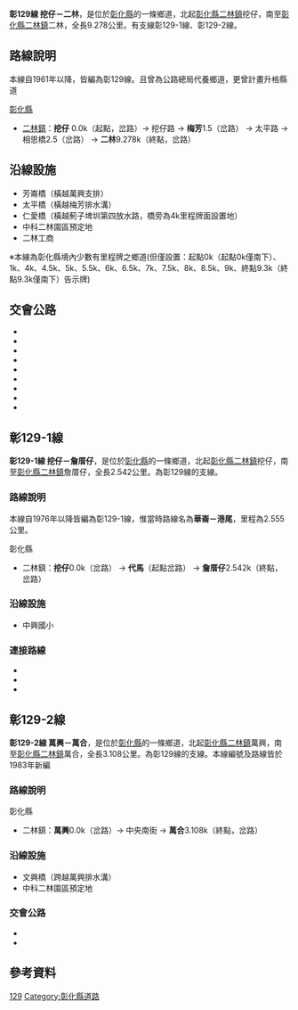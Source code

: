 {{Infobox Taiwan Highway
|type=TH
|county=ch
|route=129
|Level=鄉道
|Length=9.278
|Start=[[彰化縣|彰化縣]][[二林鎮|二林鎮]]挖仔
|End=彰化縣二林鎮二林
}}

'''彰129線 挖仔－二林'''，是位於[[彰化縣|彰化縣]]的一條鄉道，北起[[彰化縣|彰化縣]][[二林鎮|二林鎮]]挖仔，南至[[彰化縣|彰化縣]][[二林鎮|二林鎮]]二林，全長9.278公里。{{r|thb}}有支線彰129-1線、彰129-2線。

== 路線說明 ==

本線自1961年以降，皆編為彰129線{{r|gazette1966}}。且曾為公路總局代養鄉道，更曾計畫升格縣道{{r|iot}}

;[[彰化縣|彰化縣]]
*[[二林鎮|二林鎮]]：'''挖仔''' 0.0k（起點，{{Jct|country=TWN|CH|148}}岔路）→ 挖仔路 → '''梅芳'''1.5（{{Jct|country=TWN|TRCH|128}}岔路） → 太平路 →相思橋2.5（{{Jct|country=TWN|TRCH|130}}岔路） → '''二林'''9.278k（終點，{{Jct|country=TWN|CH|150}}岔路）

== 沿線設施 ==

*芳崙橋（橫越萬興支排）
*太平橋（橫越梅芳排水溝）
*仁愛橋（橫越薊子埤圳第四放水路，橋旁為4k里程牌面設置地）
*中科二林園區預定地
*二林工商
※本線為彰化縣境內少數有里程牌之鄉道(但僅設置：起點0k（起點0k僅南下）、1k、4k、4.5k、5k、5.5k、6k、6.5k、7k、7.5k、8k、8.5k、9k、終點9.3k（終點9.3k僅南下）告示牌)

== 交會公路 ==
*{{Jct|country=TWN|CH|148}}
*{{Jct|country=TWN|TRCH|129-1}}
*{{Jct|country=TWN|TRCH|128}}
*{{Jct|country=TWN|TRCH|133}}
*{{Jct|country=TWN|TRCH|130}}
*{{Jct|country=TWN|TRCH|129-2}}
*{{Jct|country=TWN|TRCH|127}}
*{{Jct|country=TWN|TRCH|131}}
*{{Jct|country=TWN|CH|150}}

== 彰129-1線 ==
{{Infobox Taiwan Highway
|type=TH
|county=ch
|route=129-1
|Level=鄉道
|Length=2.542
|Start=[[彰化縣|彰化縣]][[二林鎮|二林鎮]]挖仔
|End=彰化縣二林鎮詹厝仔
}}
'''彰129-1線 挖仔－詹厝仔'''，是位於[[彰化縣|彰化縣]]的一條鄉道，北起[[彰化縣|彰化縣]][[二林鎮|二林鎮]]挖仔，南至[[彰化縣|彰化縣]][[二林鎮|二林鎮]]詹厝仔，全長2.542公里。{{r|thb}}為彰129線的支線。

=== 路線說明 ===

本線自1976年以降皆編為彰129-1線，惟當時路線名為'''華崙－港尾'''，里程為2.555公里。{{r|gazette1976}}

;彰化縣
*二林鎮：'''挖仔'''0.0k（{{Jct|country=TWN|TRCH|129}}岔路） → '''代馬'''（{{Jct|country=TWN|TRCH|132}}起點岔路） → '''詹厝仔'''2.542k（終點，{{Jct|country=TWN|TRCH|128}}岔路）

=== 沿線設施 ===

*中興國小

=== 連接路線 ===
*{{Jct|country=TWN|TRCH|129}}
*{{Jct|country=TWN|TRCH|132}}
*{{Jct|country=TWN|TRCH|128}}

== 彰129-2線 ==
{{Infobox Taiwan Highway
|type=TH
|county=ch
|route=129-2
|Level=鄉道
|Length=3.108
|Start=[[彰化縣|彰化縣]][[二林鎮|二林鎮]]萬興
|End=彰化縣二林鎮萬合
}}
'''彰129-2線 萬興－萬合'''，是位於[[彰化縣|彰化縣]]的一條鄉道，北起[[彰化縣|彰化縣]][[二林鎮|二林鎮]]萬興，南至[[彰化縣|彰化縣]][[二林鎮|二林鎮]]萬合，全長3.108公里。{{r|thb}}為彰129線的支線。本線編號及路線皆於1983年新編

=== 路線說明 ===

;彰化縣
*二林鎮：'''萬興'''0.0k（{{Jct|country=TWN|CH|148}}岔路）→ 中央南街 → '''萬合'''3.108k（終點，{{Jct|country=TWN|TRCH|129}}岔路）

=== 沿線設施 ===
*文興橋（跨越萬興排水溝）
*中科二林園區預定地

=== 交會公路 ===
*{{Jct|country=TWN|CH|148}}
*{{Jct|country=TWN|TRCH|129}}

== 參考資料 ==
{{reflist|refs=

<ref name="thb">{{cite web|url=https://spreadsheets.google.com/spreadsheet/pub?key=0Avc0r7dng8JrdFF0YmRlSEl1dWhxVmJtR2hwZDFmcFE&gid=5 |title=彰化縣鄉道公路路線表 |accessdate=2010-11-01 |date=2010-07-19 |publisher=公路總局}}</ref>

<ref name="gazette1966">{{cite web |url=http://gaz.ncl.edu.tw/detail.jsp?sysid=E0921514 |title=公告臺灣省縣鄉道及專用公路路線里程表 |accessdate=2010-11-01 |date=1966-08-01 |work=政府公報資訊網 |publisher=臺灣省政府 |archive-date=2021-01-24 |archive-url=https://web.archive.org/web/20210124100834/https://gaz.ncl.edu.tw/detail.jsp?sysid=E0921514 |dead-url=yes }}</ref>

<ref name="gazette1976">{{cite web |url=http://gaz.ncl.edu.tw/detail.jsp?sysid=E0814166 |title=公告「65年度臺灣省公路資料統計表」 |accessdate=2010-11-01 |date=1977-09-09 |work=政府公報資訊網 |publisher=臺灣省政府 |archive-date=2021-01-24 |archive-url=https://web.archive.org/web/20210124163606/https://gaz.ncl.edu.tw/detail.jsp?sysid=E0814166 |dead-url=yes }}</ref>

<ref name="iot">{{cite web |url=http://www.iot.gov.tw/public/data/7121913375171.pdf |title=台灣地區省、縣道路線檢討與編號調整規劃 |accessdate=2010-11-01 |date=2005-07-01 |work=政府公報資訊網 |publisher=臺灣省政府 |deadurl=yes |archiveurl=https://web.archive.org/web/20140808050630/http://www.iot.gov.tw/public/data/7121913375171.pdf |archivedate=2014-08-08 }}</ref>

}}

{{彰化縣鄉道}}

[[Category:彰化縣鄉道|129]]
[[Category:彰化縣道路|Category:彰化縣道路]]
